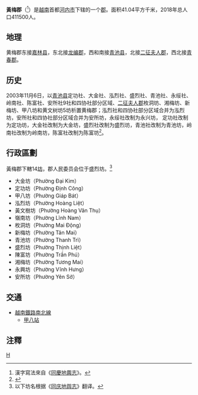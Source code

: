 {{Infobox Settlement
|name                   = 黄梅郡
|settlement_type        = 郡
|official_name          = 
|other_name             = 
|native_name            = {{lang|vi|Quận Hoàng Mai}}
|nickname               = 
|motto                  = 
|image_skyline          = Giáp Bát railway station.jpg
|imagesize              = 
|image_caption          = 
|image_flag             = 
|flag_size              = 
|image_seal             = 
|seal_size              = 
|image_shield           = 
|shield_size            = 
|image_blank_emblem     = 
|blank_emblem_size      = 
|image_map              = {{Infobox mapframe|frame-width=250|zoom=11}}
|mapsize                = 
|map_caption            = 
|image_map1             = Bản đồ Hà Nội.png
|mapsize1               = 
|map_caption1           = 黄梅郡在河内市的位置
|pushpin_map            = Vietnam
|pushpin_label_position = bottom
|pushpin_map_caption    = 黄梅郡在越南的位置
|pushpin_map1           = 
|pushpin_label_position1= 
|pushpin_map_caption1   = 
|subdivision_type       = 国家
|subdivision_name       = {{flag|Vietnam}}
|subdivision_type1      = [[越南行政区划|直辖市]]
|subdivision_name1      = [[河内市|河内市]]
|subdivision_type2      = 行政区划
|subdivision_name2      = 14坊
|subdivision_type3      = 
|subdivision_name3      = 
|seat_type              = 
|seat                   = 
|government_type        = 
|leader_title           = 
|leader_name            = 
|leader_title1          = 
|leader_name1           = 
|established_title      = 
|established_date       = 
|area_magnitude         = 
|unit_pref              = 
|area_footnotes         = 
|area_total_km2         = 41.04
|area_land_km2          = 
|area_water_km2         = 
|area_water_percent     = 
|area_urban_km2         = 
|area_metro_km2         = 
|population_as_of       = 2018年
|population_footnotes   = 
|population_note        = 
|population_total       = 411500
|population_density_km2 = auto
|population_metro             = 
|population_density_metro_km2 = 
|population_urban             = 
|population_density_urban_km2 = 
|timezone               = [[越南标准时间|越南标准时间]]
|utc_offset             = +7
|elevation_footnotes    = 
|elevation_m            = 
|coor_type              = 
|coordinates            = 
|postal_code_type       = 
|postal_code            = 
|area_code              = 
|website                = [https://hoangmai.hanoi.gov.vn 黄梅郡电子信息门户网站]
|footnotes              = 
}}
'''黃梅郡'''（{{vie|v=Quận Hoàng Mai|hn=郡黃梅}}<ref>漢字寫法來自《[[同慶地輿志|同慶地輿志]]》。</ref>）是[[越南|越南]]首都[[河内市|河内市]]下辖的一个[[郡|郡]]。面积41.04平方千米，2018年总人口411500人。

==地理==
黄梅郡东接[[嘉林县|嘉林县]]，东北接[[龙编郡|龙编郡]]，西和南接[[青池县|青池县]]，北接[[二征夫人郡|二征夫人郡]]，西北接[[青春郡|青春郡]]。

==历史==
2003年11月6日，以[[青池县|青池县]]定功社、大金社、泓烈社、盛烈社、青池社、永绥社、岭南社、陈富社、安所社9社和四协社部分区域、[[二征夫人郡|二征夫人郡]]枚洞坊、湘梅坊、新梅坊、甲八坊和黄文树坊5坊析置黄梅郡；泓烈社和四协社部分区域合并为泓烈坊，安所社和四协社部分区域合并为安所坊，永绥社改制为永兴坊， 定功社改制为定功坊，大金社改制为大金坊，盛烈社改制为盛烈坊，青池社改制为青池坊，岭南社改制为岭南坊，陈富社改制为陈富坊<ref>{{Cite web |url=https://thuvienphapluat.vn/van-ban/Bo-may-hanh-chinh/Nghi-dinh-132-2003-ND-CP-dieu-chinh-dia-gioi-hanh-chinh-de-thanh-lap-quan-Long-Bien-Hoang-Mai-phuong-thuoc-quan-Hoang-Mai-Ha-Noi-51571.aspx |title=Nghị định 132/2003/NĐ-CP về việc điều chỉnh địa giới hành chính để thành lập các quận Long Biên, Hoàng Mai, thành lập các phường trực thuộc quận Long Biên, quận Hoàng Mai, thành phố Hà Nội |accessdate=2020-02-18 |archive-date=2020-04-01 |archive-url=https://web.archive.org/web/20200401095502/https://thuvienphapluat.vn/van-ban/Bo-may-hanh-chinh/Nghi-dinh-132-2003-ND-CP-dieu-chinh-dia-gioi-hanh-chinh-de-thanh-lap-quan-Long-Bien-Hoang-Mai-phuong-thuoc-quan-Hoang-Mai-Ha-Noi-51571.aspx |dead-url=no }}</ref>。

==行政區劃==
黃梅郡下轄14[[坊_(越南)|坊]]，郡人民委员会位于盛烈坊。<ref>以下坊名根据《[[同庆地舆志|同庆地舆志]]》翻译。</ref>
*大金坊（Phường Đại Kim）
*定功坊（Phường Định Công）
*甲八坊（Phường Giáp Bát）
*泓烈坊（Phường Hoàng Liệt）
*黃文樹坊（Phường Hoàng Văn Thụ）
*嶺南坊（Phường Lĩnh Nam）
*枚洞坊（Phường Mai Động）
*新梅坊（Phường Tân Mai）
*青池坊（Phường Thanh Trì）
*盛烈坊（Phường Thịnh Liệt）
*陳富坊（Phường Trần Phú）
*湘梅坊（Phường Tương Mai）
*永興坊（Phường Vĩnh Hưng）
*安所坊（Phường Yên Sở）

==交通==
*[[越南鐵路|越南鐵路]][[南北鐵路_(越南)|南北線]]
**[[甲八站|甲八站]]

==注釋==
{{reflist|2}}

{{河内市行政区划}}
{{越南红河三角洲之县市镇区域划分}}

[[Category:河內市郡份|H]]